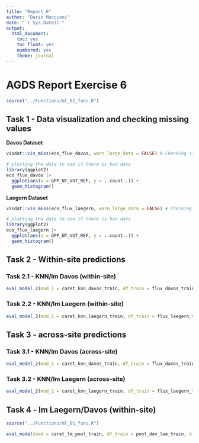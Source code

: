 ```yaml
---
title: "Report_6"
author: "Dario Maccioni"
date: "`r Sys.Date()`"
output: 
  html_document: 
    toc: yes
    toc_float: yes
    numbered: yes
    theme: journal
---
```


# AGDS Report Exercise 6

```r
source("../Functions/ml_02_func.R")
```

## Task 1 - Data visualization and checking missing values

__Davos Dataset__ 

```r
visdat::vis_miss(eco_flux_davos, warn_large_data = FALSE) # Checking if any data in the dataset is missing for Davos Dataset
```

```r
# plotting the data to see if there is bad data
library(ggplot2)
eco_flux_davos |> 
  ggplot(aes(x = GPP_NT_VUT_REF, y = ..count..)) + 
  geom_histogram()
```

__Laegern Dataset__ 

```r
visdat::vis_miss(eco_flux_laegern, warn_large_data = FALSE) # Checking if any data in the dataset is missing for the Laegern Dataset
```

```r
# plotting the data to see if there is bad data
library(ggplot2)
eco_flux_laegern |> 
  ggplot(aes(x = GPP_NT_VUT_REF, y = ..count..)) + 
  geom_histogram()
```

## Task 2 - Within-site predictions

### Task 2.1 - KNN/lm Davos (within-site)

```r
eval_model_2(mod_1 = caret_knn_davos_train, df_train = flux_davos_train, df_test = flux_davos_test, mod_2 = caret_lm_davos_train, df_train2 = flux_davos_train, df_test2 = flux_davos_test)
```

### Task 2.2 - KNN/lm Laegern (within-site)

```r
eval_model_2(mod_1 = caret_knn_laegern_train, df_train = flux_laegern_train, df_test = flux_laegern_test, mod_2 = caret_lm_laegern_train, df_train2 = flux_laegern_train, df_test2 = flux_laegern_test)
```

## Task 3 - across-site predictions

### Task 3.1 - KNN/lm Davos (across-site)

```r
eval_model_2(mod_1 = caret_knn_davos_train, df_train = flux_davos_train, df_test = flux_laegern_test, mod_2 = caret_lm_davos_train, df_train2 = flux_davos_train, df_test2 = flux_laegern_test)
```

### Task 3.2 - KNN/lm Laegern (across-site)

```r
eval_model_2(mod_1 = caret_knn_laegern_train, df_train = flux_laegern_train, df_test = flux_davos_test, mod_2 = caret_lm_laegern_train, df_train2 = flux_laegern_train, df_test2 = flux_davos_test)
```



## Task 4 - lm Laegern/Davos (within-site)

```r
source("../Functions/ml_01_func.R")
```

```r
eval_model(mod = caret_lm_pool_train, df_train = pool_dav_lae_train, df_test = pool_dav_lae_test)
```

